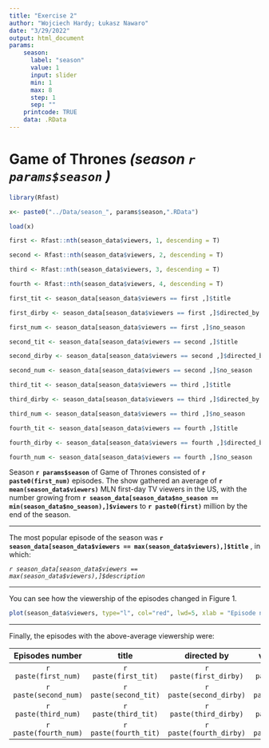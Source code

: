 ```yaml
---
title: "Exercise 2"
author: "Wojciech Hardy; Łukasz Nawaro"
date: "3/29/2022"
output: html_document
params:
    season:
      label: "season"
      value: 1
      input: slider
      min: 1
      max: 8
      step: 1
      sep: ""
    printcode: TRUE 
    data: .RData
---
```


#  **Game of Thrones** *(season `r params$season` )*

```r

library(Rfast)
```

```r
x<- paste0("../Data/season_", params$season,".RData")

```


```r
load(x)
```


```r
first <- Rfast::nth(season_data$viewers, 1, descending = T)

second <- Rfast::nth(season_data$viewers, 2, descending = T)

third <- Rfast::nth(season_data$viewers, 3, descending = T)

fourth <- Rfast::nth(season_data$viewers, 4, descending = T)

first_tit <- season_data[season_data$viewers == first ,]$title

first_dirby <- season_data[season_data$viewers == first ,]$directed_by

first_num <- season_data[season_data$viewers == first ,]$no_season

second_tit <- season_data[season_data$viewers == second ,]$title

second_dirby <- season_data[season_data$viewers == second ,]$directed_by

second_num <- season_data[season_data$viewers == second ,]$no_season

third_tit <- season_data[season_data$viewers == third ,]$title

third_dirby <- season_data[season_data$viewers == third ,]$directed_by

third_num <- season_data[season_data$viewers == third ,]$no_season

fourth_tit <- season_data[season_data$viewers == fourth ,]$title

fourth_dirby <- season_data[season_data$viewers == fourth ,]$directed_by

fourth_num <- season_data[season_data$viewers == fourth ,]$no_season
```



Season **`r params$season`** of Game of Thrones consisted of **`r paste0(first_num)`** episodes. The show gathered an average of **`r mean(season_data$viewers)`** MLN first-day TV viewers in the US, with the number growing from **`r season_data[season_data$no_season == min(season_data$no_season),]$viewers`** to **`r paste0(first)`** million by the end of the season.

---

The most popular episode of the season was **`r season_data[season_data$viewers == max(season_data$viewers),]$title`** , in which:

*`r season_data[season_data$viewers == max(season_data$viewers),]$description`*

------------------------------------------------------------------------

You can see how the viewership of the episodes changed in Figure 1.

```r
plot(season_data$viewers, type="l", col="red", lwd=5, xlab = "Episode number", ylab = "1st day TV viewers in the US (millions)")
```

--------
Finally, the episodes with the above-average viewership were:

|Episodes number |         title         |       directed by       |    viewership     |
|:---------------:|:---------------------:|:-----------------------:|:-----------------:|
|`r paste(first_num)` | `r paste(first_tit)`  | `r paste(first_dirby)`  | `r paste(first)`  |
|`r paste(second_num)` | `r paste(second_tit)` | `r paste(second_dirby)` | `r paste(second)` |
|`r paste(third_num)`| `r paste(third_tit)`  | `r paste(third_dirby)`  | `r paste(third)`  |
|`r paste(fourth_num)` | `r paste(fourth_tit)` | `r paste(fourth_dirby)` | `r paste(fourth)` |
